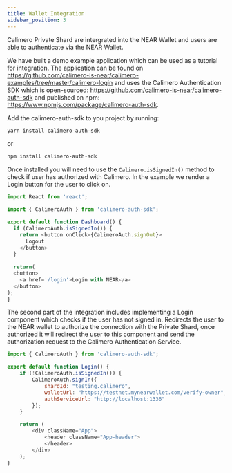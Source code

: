 ```yaml
---
title: Wallet Integration
sidebar_position: 3
---
```


Calimero Private Shard are intergrated into the NEAR Wallet and users are able to authenticate via the NEAR Wallet.

We have built a demo example application which can be used as a tutorial for integration. The application can be found on https://github.com/calimero-is-near/calimero-examples/tree/master/calimero-login and uses the Calimero Authentication SDK which is open-sourced: https://github.com/calimero-is-near/calimero-auth-sdk and published on npm: https://www.npmjs.com/package/calimero-auth-sdk.

Add the calimero-auth-sdk to you project by running:
```sh
yarn install calimero-auth-sdk
```
or
```sh
npm install calimero-auth-sdk
```



Once installed you will need to use the `Calimero.isSignedIn()` method to check if user has authorized with Calimero. In the example we render a Login button for the user to click on.
```js
import React from 'react';

import { CalimeroAuth } from 'calimero-auth-sdk';

export default function Dashboard() {
  if (CalimeroAuth.isSignedIn()) {
    return <button onClick={CalimeroAuth.signOut}>
      Logout
    </button>
  }
  
  return(
  <button>
    <a href='/login'>Login with NEAR</a>
  </button>
);
}
```

The second part of the integration includes implementing a Login component which checks if the user has not signed in. Redirects the user to the NEAR wallet to authorize the connection with the Private Shard, once authorized it will redirect the user to this component and send the authorization request to the Calimero Authentication Service.

```js
import { CalimeroAuth } from 'calimero-auth-sdk';

export default function Login() {
    if (!CalimeroAuth.isSignedIn()) {
        CalimeroAuth.signIn({
            shardId: "testing.calimero",
            walletUrl: "https://testnet.mynearwallet.com/verify-owner",
            authServiceUrl: "http://localhost:1336"
        });
    }

    return (
        <div className="App">
            <header className="App-header">
            </header>
        </div>
    );
}
```
